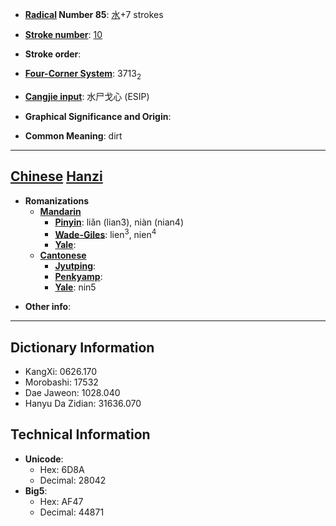 * '''[[Wiktionary:Chinese radical index| Radical]] Number 85''': [[Wiktionary:Chinese radical index 水|水]]+7 strokes

* '''[[Wiktionary:Chinese total strokes index|Stroke number]]''': [[Wiktionary:Chinese total strokes index 10|10]]

* '''Stroke order''': 

* '''[[Wiktionary:Chinese four corner index|Four-Corner System]]''': 3713<sub>2</sub>

* '''[[Wiktionary:Chinese Cangjie index|Cangjie input]]''': 水尸戈心 (ESIP)

* '''Graphical Significance and Origin''': 

* '''Common Meaning''': dirt

----

== [[Chinese]] [[Hanzi]] ==

* '''Romanizations'''
** '''[[Mandarin]]'''
*** '''[[Pinyin]]''': liǎn (lian3), niàn (nian4)
*** '''[[Wade-Giles]]''': lien<sup>3</sup>, nien<sup>4</sup>
*** '''[[Yale]]''': 
** '''[[Cantonese]]'''
*** '''[[Jyutping]]''':
*** '''[[Penkyamp]]''': 
*** '''[[Yale]]''': nin5

* '''Other info''': 

----

== Dictionary Information ==

* KangXi: 0626.170
* Morobashi: 17532
* Dae Jaweon: 1028.040
* Hanyu Da Zidian: 31636.070

== Technical Information ==

* '''Unicode''':
** Hex: 6D8A
** Decimal: 28042
* '''Big5''':
** Hex: AF47
** Decimal: 44871
